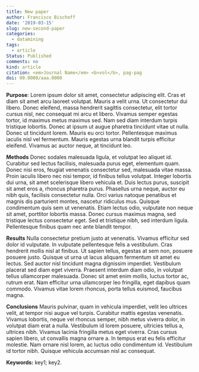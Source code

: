 ```yaml
---
title: New paper
author: Francisco Bischoff
date: '2019-03-15'
slug: new-second-paper
categories:
  - datamining
tags:
  - article
Status: Published
comments: no
kind: article
citation: <em>Journal Name</em> <b>vol</b>, pag-pag
doi: 00.0000/aaa.0000
---
```


**Purpose**: Lorem ipsum dolor sit amet, consectetur adipiscing elit. Cras et diam sit amet arcu laoreet volutpat. Mauris a velit urna. Ut consectetur dui libero. Donec eleifend, massa hendrerit sagittis consectetur, elit tortor cursus nisl, nec consequat mi arcu et libero. Vivamus semper egestas tortor, id maximus metus maximus sed. Nam sed diam interdum turpis tristique lobortis. Donec at ipsum ut augue pharetra tincidunt vitae ut nulla. Donec ut tincidunt lorem. Mauris eu orci tortor. Pellentesque maximus iaculis nisl vel fermentum. Mauris egestas urna blandit turpis efficitur eleifend. Vivamus ac auctor neque, at tincidunt leo.

**Methods** Donec sodales malesuada ligula, et volutpat leo aliquet id. Curabitur sed lectus facilisis, malesuada purus eget, elementum quam. Donec nisi eros, feugiat venenatis consectetur sed, malesuada vitae massa. Proin iaculis libero nec nisi tempor, id finibus tellus volutpat. Integer lobortis dui urna, sit amet scelerisque libero vehicula et. Duis lectus purus, suscipit sit amet eros a, rhoncus pharetra purus. Phasellus urna neque, auctor eu nibh quis, facilisis consectetur nulla. Orci varius natoque penatibus et magnis dis parturient montes, nascetur ridiculus mus. Quisque condimentum quis sem ut venenatis. Etiam lectus odio, vulputate non neque sit amet, porttitor lobortis massa. Donec cursus maximus magna, sed tristique lectus consectetur eget. Sed et tristique nibh, sed interdum ligula. Pellentesque finibus quam nec ante blandit tempor.

**Results** Nulla consectetur pretium justo at venenatis. Vivamus efficitur sed dolor id vulputate. In vulputate pellentesque felis a vestibulum. Cras hendrerit mollis nisl at finibus. Ut sapien tellus, egestas at sem non, posuere posuere justo. Quisque ut urna ut lacus aliquam fermentum sit amet eu lectus. Sed auctor nisl tincidunt magna dignissim imperdiet. Vestibulum placerat sed diam eget viverra. Praesent interdum diam odio, in volutpat tellus ullamcorper malesuada. Donec sit amet enim mollis, luctus tortor ac, rutrum erat. Nam efficitur urna ullamcorper leo fringilla, eget dapibus quam commodo. Vivamus vitae lorem rhoncus, porta tellus euismod, faucibus magna.

**Conclusions** Mauris pulvinar, quam in vehicula imperdiet, velit leo ultrices velit, at tempor nisi augue vel turpis. Curabitur mattis egestas venenatis. Vivamus lobortis, neque vel rhoncus semper, nibh metus viverra dolor, in volutpat diam erat a nulla. Vestibulum id lorem posuere, ultricies tellus a, ultrices nibh. Vivamus lacinia fringilla metus eget viverra. Cras cursus sapien libero, ut convallis magna ornare a. In tempus erat eu felis efficitur molestie. Nam ornare nisl lorem, ac luctus odio condimentum id. Vestibulum id tortor nibh. Quisque vehicula accumsan nisl ac consequat.

**Keywords:** key1; key2.
